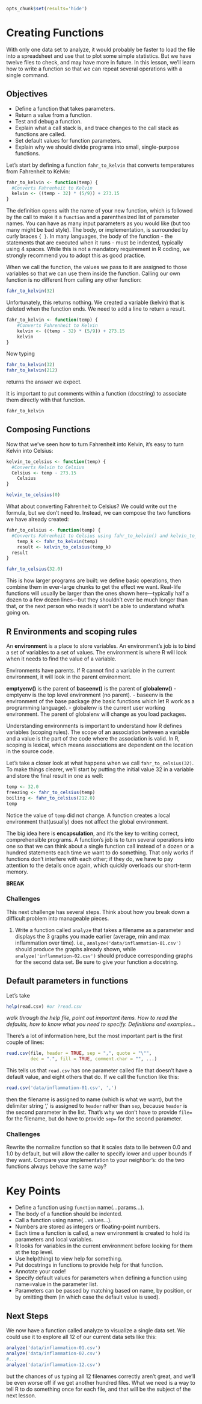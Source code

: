 ```r
opts_chunk$set(results='hide')
```
# Creating Functions

With only one data set to analyze, it would probably be faster to load the file into a spreadsheet and use that to plot some simple statistics. 
But we have twelve files to check, and may have more in future.
In this lesson, we'll learn how to write a function so that we can repeat several operations with a single command.

## Objectives

* Define a function that takes parameters.
* Return a value from a function.
* Test and debug a function.
* Explain what a call stack is, and trace changes to the call stack as functions are called.
* Set default values for function parameters.
* Explain why we should divide programs into small, single-purpose functions.

Let's start by defining a function `fahr_to_kelvin` that converts temperatures from Fahrenheit to Kelvin:

```r
fahr_to_kelvin <- function(temp) {
  #Converts Fahrenheit to Kelvin
  kelvin <- ((temp - 32) * (5/9)) + 273.15
}
```

The definition opens with the name of your new function, which is followed by the call to make it a `function` and a parenthesized list of parameter names. You can have as many input parameters as you would like (but too many might be bad style). The body, or implementation, is surrounded by curly braces `{ }`. In many languages, the body of the function - the statements that are executed when it runs - must be indented, typically using 4 spaces. While this is not a mandatory requirement in R coding, we strongly recommend you to adopt this as good practice.

When we call the function, the values we pass to it are assigned to those variables so that we can use them inside the function.
Calling our own function is no different from calling any other function:

```r
fahr_to_kelvin(32)
```

Unfortunately, this returns nothing. We created a variable (kelvin) that is deleted when the function ends.
We need to add a line to return a result.

```r
fahr_to_kelvin <- function(temp) {
    #Converts Fahrenheit to Kelvin
    kelvin <- ((temp - 32) * (5/9)) + 273.15
    kelvin
}
```

Now typing

```r
fahr_to_kelvin(32)
fahr_to_kelvin(212)
```

returns the answer we expect.

It is important to put comments within a function (docstring) to associate them directly with that function.

```r
fahr_to_kelvin
```

Composing Functions
-------------------

Now that we've seen how to turn Fahrenheit into Kelvin, it's easy to turn Kelvin into Celsius:

```r
kelvin_to_celsius <- function(temp) {
  #Converts Kelvin to Celsius
  Celsius <- temp - 273.15
	Celsius
}

kelvin_to_celsius(0)
```

What about converting Fahrenheit to Celsius? We could write out the formula, but we don't need to. 
Instead, we can compose the two functions we have already created:

```r
fahr_to_celsius <- function(temp) {
  #Converts Fahrenheit to Celsius using fahr_to_kelvin() and kelvin_to_celsius()
	temp_k <- fahr_to_kelvin(temp)
	result <- kelvin_to_celsius(temp_k)
  result
}

fahr_to_celsius(32.0)
```

This is how larger programs are built: we define basic operations, then combine them in ever-large chunks to get the effect we want. 
Real-life functions will usually be larger than the ones shown here—typically half a dozen to a few dozen lines—but they shouldn't ever be much longer than that, or the next person who reads it won't be able to understand what's going on.

## R Environments and scoping rules

An **environment** is a place to store variables. An environment's job is to bind a set of variables to a set of values.
The environment is where R will look when it needs to find the value of a variable.

Environments have parents. If R cannot find a variable in the current environment, it will look in the parent environment.

**emptyenv()** is the parent of **baseenv()** is the parent of **globalenv()**
  - emptyenv is the top level environment (no parent).
  - baseenv is the environment of the base package (the basic functions which let R work as a programming language).
  - globalenv is the current user working environment. The parent of globalenv will change as you load packages.

Understanding environments is important to understand how R defines variables (scoping rules).
The scope of an association between a variable and a value is the part of the code where the association is valid.
In R, scoping is lexical, which means associations are dependent on the location in the source code.

Let's take a closer look at what happens when we call `fahr_to_celsius(32)`.
To make things clearer, we'll start by putting the initial value 32 in a variable and store the final result in one as well:

```r
temp <- 32.0
freezing <- fahr_to_celsius(temp)
boiling <- fahr_to_celsius(212.0)
temp
```

Notice the value of `temp` did not change. A function creates a local environment that(usually) does not affect the global environment.

The big idea here is __encapsulation__, and it's the key to writing correct, comprehensible programs. A function's job is to turn several operations into one so that we can think about a single function call instead of a dozen or a hundred statements each time we want to do something. That only works if functions don't interfere with each other; if they do, we have to pay attention to the details once again, which quickly overloads our short-term memory.

__BREAK__

### Challenges

This next challenge has several steps. Think about how you break down a difficult problem into manageable pieces.

1. Write a function called `analyze` that takes a filename as a parameter and displays the 3 graphs you made earlier (average, min and max inflammation over time). i.e., `analyze('data/inflammation-01.csv')` should produce the graphs already shown, while `analyze('inflammation-02.csv')` should produce corresponding graphs for the second data set. Be sure to give your function a docstring.

## Default parameters in functions

Let's take

```r
help(read.csv) #or ?read.csv
```

_walk through the help file, point out important items. How to read the defaults, how to know what you need to specify. Definitions and examples..._

There's a lot of information here, but the most important part is the first couple of lines:

```r
read.csv(file, header = TRUE, sep = ",", quote = "\"",
         dec = ".", fill = TRUE, comment.char = "", ...)
```

This tells us that `read.csv` has one parameter called file that doesn't have a default value, and eight others that do. If we call the function like this:

```r
read.csv('data/inflammation-01.csv', ',')
```

then the filename is assigned to name (which is what we want), but the delimiter string ',' is assigned to `header` rather than `sep`, because `header` is the second parameter in the list. That's why we don't have to provide `file=` for the filename, but do have to provide `sep=` for the second parameter.

### Challenges

Rewrite the normalize function so that it scales data to lie between 0.0 and 1.0 by default, but will allow the caller to specify lower and upper bounds if they want. Compare your implementation to your neighbor's: do the two functions always behave the same way?

Key Points
===============
* Define a function using `function` name(...params...).
* The body of a function should be indented.
* Call a function using name(...values...).
* Numbers are stored as integers or floating-point numbers.
* Each time a function is called, a new environment is created to hold its parameters and local variables.
* R looks for variables in the current environment before looking for them at the top level.
* Use help(thing) to view help for something.
* Put docstrings in functions to provide help for that function.
* Annotate your code!
* Specify default values for parameters when defining a function using name=value in the parameter list.
* Parameters can be passed by matching based on name, by position, or by omitting them (in which case the default value is used).

## Next Steps

We now have a function called analyze to visualize a single data set. We could use it to explore all 12 of our current data sets like this:

```r
analyze('data/inflammation-01.csv')
analyze('data/inflammation-02.csv')
#...
analyze('data/inflammation-12.csv')
```

but the chances of us typing all 12 filenames correctly aren't great, and we'll be even worse off if we get another hundred files.
What we need is a way to tell R to do something once for each file, and that will be the subject of the next lesson.
